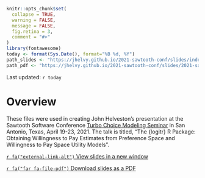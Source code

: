 
```r
knitr::opts_chunk$set(
  collapse = TRUE,
  warning = FALSE,
  message = FALSE,
  fig.retina = 3,
  comment = "#>"
)
library(fontawesome)
today <- format(Sys.Date(), format="%B %d, %Y")
path_slides <- "https://jhelvy.github.io/2021-sawtooth-conf/slides/index.html"
path_pdf <- "https://jhelvy.github.io/2021-sawtooth-conf/slides/2021-sawtooth-conf-logitr-wtp.pdf"
```

Last updated: `r today`

# Overview

These files were used in creating John Helveston's presentation at the Sawtooth Software Conference [Turbo Choice Modeling Seminar](https://events.sawtoothsoftware.com/turboseminar) in San Antonio, Texas, April 19-23, 2021. The talk is titled, "The {logitr} R Package: Obtaining Willingness to Pay Estimates from Preference Space and Willingness to Pay Space Utility Models".

[`r fa("external-link-alt")` View slides in a new window](`r path_slides`){target="_blank"}

[`r fa("far fa-file-pdf")` Download slides as a PDF](`r path_pdf`)
